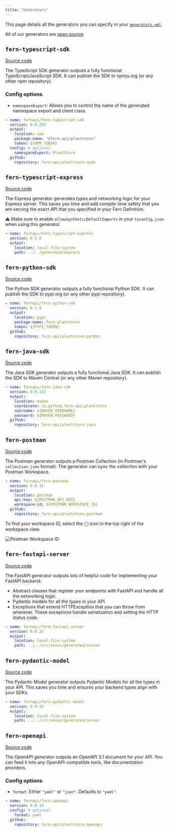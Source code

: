```yaml
---
title: "Generators"
---
```


This page details all the generators you can specify in your [`generators.yml`](generate#generators-yml).

All of our generators are [open source](https://github.com/fern-api).

## `fern-typescript-sdk`

[Source code](https://github.com/fern-api/fern-typescript)

The TypeScript SDK generator outputs a fully functional TypeScript/JavaScript
SDK. It can publish the SDK to npmjs.org (or any other npm repository).

### Config options

- `namespaceExport`: Allows you to control the name of the generated namespace export and client class.

```yaml generators.yml
- name: fernapi/fern-typescript-sdk
  version: 0.0.255
  output:
    location: npm
    package-name: "@fern-api/plantstore"
    token: ${NPM_TOKEN}
  config: # optional
    namespaceExport: PlantStore
  github:
    repository: fern-api/plantstore-node
```

## `fern-typescript-express`

[Source code](https://github.com/fern-api/express-starter)

The Express generator generates types and networking logic for your Express server. This saves you time
and add compile-time safety that you are serving the exact API that you specified in your Fern Definition.

⚠️ Make sure to enable `allowSyntheticDefaultImports` in your `tsconfig.json` when using this generator.

```yaml generators.yml
- name: fernapi/fern-typescript-express
  version: 0.5.0
  output:
    location: local-file-system
    path: ../../generated/express
```

## `fern-python-sdk`

[Source code](https://github.com/fern-api/fern-python)

The Python SDK generator outputs a fully functional Python
SDK. It can publish the SDK to pypi.org (or any other pypi repository).

```yaml generators.yml
- name: fernapi/fern-python-sdk
  version: 0.1.0
  output:
    location: pypi
    package-name: fern-plantstore
    token: ${PYPI_TOKEN}
  github:
    repository: fern-api/plantstore-python
```

## `fern-java-sdk`

[Source code](https://github.com/fern-api/fern-java)

The Java SDK generator outputs a fully functional Java
SDK. It can publish the SDK to Maven Central (or any other Maven repository).

```yaml generators.yml
- name: fernapi/fern-java-sdk
  version: 0.0.132
  output:
    location: maven
    coordinate: io.github.fern-api:plantstore
    username: ${MAVEN_USERNAME}
    password: ${MAVEN_PASSWORD}
  github:
    repository: fern-api/plantstore-java
```

## `fern-postman`

[Source code](https://github.com/fern-api/fern-postman)

The Postman generator outputs a Postman Collection (in Postman's
`collection.json` format). The generator can sync the collection with your
Postman Workspace.

```yaml generators.yml
- name: fernapi/fern-postman
  version: 0.0.32
  output:
    location: postman
    api-key: ${POSTMAN_API_KEY}
    workspace-id: ${POSTMAN_WORKSPACE_ID}
  github:
    repository: fern-api/plantstore-postman
```

To find your workspace ID, select the ⓘ icon in the top right of the workspace view.

![Postman Workspace ID](images/postman-workspace-id.png)

## `fern-fastapi-server`

[Source code](https://github.com/fern-api/fern-python)

The FastAPI generator outputs lots of helpful code for implementing your FastAPI backend:

- Abstract classes that register your endpoints with FastAPI and handle all the networking logic.
- Pydantic models for all the types in your API.
- Exceptions that extend HTTPException that you can throw from wherever. These
  exceptions handle serialization and setting the HTTP status code.

```yaml generators.yml
- name: fernapi/fern-fastapi-server
  version: 0.0.33
  output:
    location: local-file-system
    path: ../../src/venus/generated/server
```

## `fern-pydantic-model`

[Source code](https://github.com/fern-api/fern-python)

The Pydantic Model generator outputs Pydantic Models for all the types in your
API. This saves you time and ensures your backend types align with your SDKs.

```yaml generators.yml
- name: fernapi/fern-pydantic-model
  version: 0.0.33
  output:
    location: local-file-system
    path: ../../src/venus/generated/server
```

## `fern-openapi`

[Source code](https://github.com/fern-api/fern-openapi)

The OpenAPI generator outputs an OpenAPI 3.1 document for your API. You can feed
it into any OpenAPI-compatible tools, like documentation providers.

### Config options

- `format`: Either `"yaml"` or `"json"`. Defaults to `"yaml"`.

```yaml generators.yml
- name: fernapi/fern-openapi
  version: 0.0.14
  config: # optional
    format: yaml
  github:
    repository: fern-api/plantstore-openapi
```
